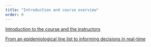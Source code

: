 ```yaml
---
title: "Introduction and course overview"
order: 0
---
```


[Introduction to the course and the instructors](slides/introduction-to-the-course-and-the-instructors.qmd)

[From an epidemiological line list to informing decisions in real-time](slides/from-line-list-to-decisions.qmd)
